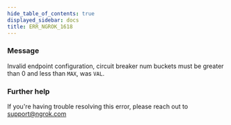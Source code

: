 ```yaml
---
hide_table_of_contents: true
displayed_sidebar: docs
title: ERR_NGROK_1618
---
```


### Message

Invalid endpoint configuration, circuit breaker num buckets must be greater than 0 and less than `MAX`, was `VAL`.

### Further help

If you're having trouble resolving this error, please reach out to [support@ngrok.com](mailto:support@ngrok.com?subject=Help%20with%20ERR_NGROK_1618)
